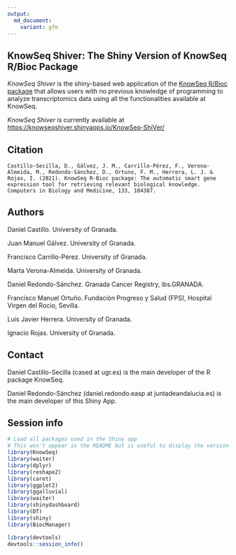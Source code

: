 ---
output:
  md_document:
    variant: gfm
---
 
## KnowSeq Shiver: The Shiny Version of KnowSeq R/Bioc Package

*KnowSeq Shiver* is the shiny-based web application of the [KnowSeq R/Bioc package](https://github.com/CasedUgr/KnowSeq) that allows users with no previous knowledge of programming to analyze transcriptomics data using all the functionalities available at KnowSeq.

*KnowSeq Shiver* is currently available at [https://knowseqshiver.shinyapps.io/KnowSeq-ShiVer/](https://knowseqshiver.shinyapps.io/KnowSeq-ShiVer/)


## Citation
```
Castillo-Secilla, D., Gálvez, J. M., Carrillo-Pérez, F., Verona-Almeida, M., Redondo-Sánchez, D., Ortuno, F. M., Herrera, L. J. & Rojas, I. (2021). KnowSeq R-Bioc package: The automatic smart gene expression tool for retrieving relevant biological knowledge. Computers in Biology and Medicine, 133, 104387.
```


## Authors 

Daniel Castillo. University of Granada.

Juan Manuel Gálvez. University of Granada.

Francisco Carrillo-Pérez. University of Granada.

Marta Verona-Almeida. University of Granada.

Daniel Redondo-Sánchez. Granada Cancer Registry, ibs.GRANADA.

Francisco Manuel Ortuño. Fundación Progreso y Salud (FPS), Hospital Virgen del Rocio, Sevilla.

Luis Javier Herrera. University of Granada.

Ignacio Rojas. University of Granada.

## Contact

Daniel Castillo-Secilla (cased at ugr.es) is the main developer of the R package KnowSeq.

Daniel Redondo-Sánchez (daniel.redondo.easp at juntadeandalucia.es) is the main developer of this Shiny App.

## Session info

```{r, echo = FALSE, results=F, warning=F, message=F}
# Load all packages used in the Shiny app
# This won't appear in the README but is useful to display the version of the packages
library(KnowSeq)
library(waiter)
library(dplyr)
library(reshape2)
library(caret)
library(ggplot2)
library(ggalluvial)
library(waiter)
library(shinydashboard)
library(DT)
library(shiny)
library(BiocManager)
```

```{r sessionInfo, warning=F, message = F}
library(devtools)
devtools::session_info()
```